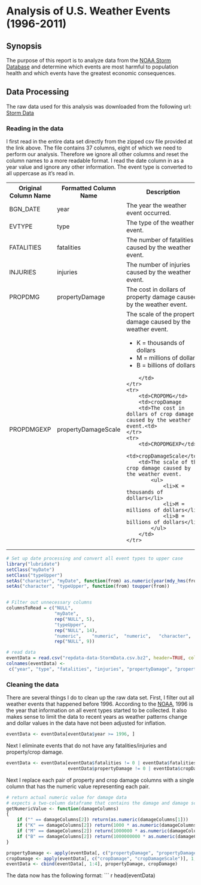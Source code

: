 # Analysis of U.S. Weather Events (1996-2011)

## Synopsis
The purpose of this report is to analyze data from the [NOAA Storm Database](http://www.ncdc.noaa.gov/stormevents/) and determine which events are most harmful to population health and which events have the greatest economic consequences.

## Data Processing
The raw data used for this analysis was downloaded from the following url:
    [Storm Data](https://d396qusza40orc.cloudfront.net/repdata%2Fdata%2FStormData.csv.bz2)
    
### Reading in the data
I first read in the entire data set directly from the zipped csv file provided at the link above. The file contains 37 columns, eight of which we need to perform our analysis. Therefore we ignore all other columns and reset the column names to a more readable format. I read the date column in as a year value and ignore any other information. The event type is converted to all uppercase as it's read in.

<table cellspacing="10">
    <tr>
        <th>Original Column Name</th>
        <th>Formatted Column Name</th>
        <th>Description</th>
    </tr>
    <tr>
        <td>BGN_DATE</td>
        <td>year</td>
        <td>The year the weather event occurred.</td>
    </tr>
    <tr>
        <td>EVTYPE</td>
        <td>type</td>
        <td>The type of the weather event.</td>
    </tr>
    <tr>
        <td>FATALITIES</td>
        <td>fatalities</td>
        <td>The number of fatalities caused by the weather event.</td>
    </tr>
    <tr>
        <td>INJURIES</td>
        <td>injuries</td>
        <td>The number of injuries caused by the weather event.</td>
    </tr>
    <tr>
        <td>PROPDMG</td>
        <td>propertyDamage
        <td>The cost in dollars of property damage caused by the weather event.<td>
    </tr>
    <tr>
        <td>PROPDMGEXP</td>
        <td>propertyDamageScale</td>
        <td>The scale of the property damage caused by the weather event.
            <ul>
                <li>K = thousands of dollars</li>
                <li>M = millions of dollars</li>
                <li>B = billions of dollars</li>
            </ul>
        </td>
    </tr>
    <tr>
        <td>CROPDMG</td>
        <td>cropDamage
        <td>The cost in dollars of crop damage caused by the weather event.<td>
    </tr>
    <tr>
        <td>CROPDMGEXP</td>
        <td>cropDamageScale</td>
        <td>The scale of the crop damage caused by the weather event.
            <ul>
                <li>K = thousands of dollars</li>
                <li>M = millions of dollars</li>
                <li>B = billions of dollars</li>
            </ul>
        </td>
    </tr> 
</table>

```r
# Set up date processing and convert all event types to upper case
library("lubridate")
setClass("myDate")
setClass("typeUpper")
setAs("character", "myDate", function(from) as.numeric(year(mdy_hms(from))))
setAs("character", "typeUpper", function(from) toupper(from))


# Filter out unnecessary columns
columnsToRead = c("NULL",
                  "myDate",
                  rep("NULL", 5),
                  "typeUpper",
                  rep("NULL", 14),
                  "numeric",    "numeric",  "numeric",   "character",  "numeric",    "character",
                  rep("NULL", 9))

# read data
eventData = read.csv("repdata-data-StormData.csv.bz2", header=TRUE, colClasses=columnsToRead, comment.char="")
colnames(eventData) <- 
 c("year", "type", "fatalities", "injuries", "propertyDamage", "propertyDamageScale", "cropDamage", "cropDamageScale")
```


### Cleaning the data
There are several things I do to clean up the raw data set. First, I filter out all weather events that happened before 1996. According to the [NOAA](http://www.ncdc.noaa.gov/stormevents/details.jsp?type=eventtype), 1996 is the year that information on all event types started to be collected. It also makes sense to limit the data to recent years as weather patterns change and dollar values in the data have not been adjusted for inflation.

``` r
eventData <- eventData[eventData$year >= 1996, ]
```

Next I eliminate events that do not have any fatalities/injuries and property/crop damage.

``` r
eventData <- eventData[eventData$fatalities != 0 | eventData$fatalities != 0 | 
                       eventData$propertyDamage != 0 | eventData$cropDamage != 0, ]
```

Next I replace each pair of property and crop damage columns with a single column that has the numeric value representing each pair.
``` r
# return actual numeric value for damage data
# expects a two-column dataframe that contains the damage and damage scale columns
getNumericValue <- function(damageColumns)
{
    if ("" == damageColumns[2]) return(as.numeric(damageColumns[1]))
    if ("K" == damageColumns[2]) return(1000 * as.numeric(damageColumns[1]))
    if ("M" == damageColumns[2]) return(1000000 * as.numeric(damageColumns[1]))
    if ("B" == damageColumns[2]) return(1000000000 * as.numeric(damageColumns[1]))
}

propertyDamage <- apply(eventData[, c("propertyDamage", "propertyDamageScale")], 1, getNumericValue)
cropDamage <- apply(eventData[, c("cropDamage", "cropDamageScale")], 1, getNumericValue)
eventData <- cbind(eventData[, 1:4], propertyDamage, cropDamage)
```

The data now has the following format:
``` r
head(eventData)
